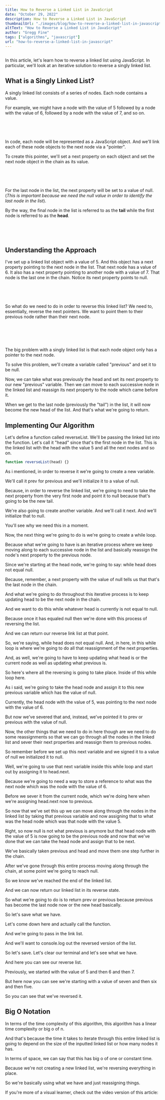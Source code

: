 ```yaml
---
title: How to Reverse a Linked List in JavaScript
date: "October 29, 2022"
description: How to Reverse a Linked List in JavaScript
thumbnailUrl: "./images/blog/how-to-reverse-a-linked-list-in-javascript/how-to-reverse-a-linked-list-tutorial.jpg"
altText: "How to Reverse a Linked List in JavaScript"
author: "Gregg Fine"
tags: ["algorithms", "javascript"]
url: "how-to-reverse-a-linked-list-in-javascript"
---
```


```js

```

In this article, let's learn how to reverse a linked list using JavaScript.
In particular, we'll look at an iterative solution to reverse a singly linked list.

## What is a Singly Linked List?

A singly linked list consists of a series of nodes.
Each node contains a value.

For example, we might have a node with the value of 5 followed by a node with the value of 6,
followed by a node with the value of 7, and so on.

<Image
  src="./images/blog/how-to-reverse-a-linked-list-in-javascript/series-of-nodes.png"
  width={992}
  height={444}
  layout="responsive"
  alt=""
/>

<br />
<br />

In code, each node will be represented as a JavaScript object.
And we'll link each of these node objects to the next node via a "pointer".

To create this pointer, we'll set a <Syntax>next</Syntax> property on each object and
set the next node object in the chain as its value.

<Image
  src="./images/blog/how-to-reverse-a-linked-list-in-javascript/next-pointers.png"
  width={990}
  height={304}
  layout="responsive"
  alt=""
/>

<br />
<br />

For the last node in the list, the <Syntax>next</Syntax> property will be set to a value of <Syntax>null</Syntax>.
(_This is important because we need the <Syntax>null</Syntax> value in order to identify the last node in the list_).

By the way, the final node in the list is referred to as the **tail** while the first node is referred to as the **head**.

<Image
  src="./images/blog/how-to-reverse-a-linked-list-in-javascript/head-and-tail.png"
  width={1636}
  height={758}
  layout="responsive"
  alt=""
/>

<br />
<br />

## Understanding the Approach

I've set up a linked list object with a value of 5. And this object has a next property
pointing to the next node in the list.
That next node has a value of 6.
It also has a next property pointing to another node with a value of 7.
That node is the last one in the chain. Notice its next property points to null.

<Image
  src="./images/blog/how-to-reverse-a-linked-list-in-javascript/linked-list.png"
  width={1044}
  height={207}
  layout="responsive"
  alt=""
/>

<br />
<br />

So what do we need to do in order to reverse this linked list?
We need to, essentially, reverse the next pointers.
We want to point them to their previous node rather than their next node.

<Image
  src="./images/blog/how-to-reverse-a-linked-list-in-javascript/forward.png"
  width={1884}
  height={760}
  layout="responsive"
  alt=""
/>

<br />
<br />

<Image
  src="./images/blog/how-to-reverse-a-linked-list-in-javascript/reverse.png"
  width={1822}
  height={781}
  layout="responsive"
  alt=""
/>

The big problem with a singly linked list is that each node object only has a pointer to the next node.

To solve this problem, we'll create a variable called "previous" and set it to be null.

Now, we can take what was previously the head and set its next property to our new "previous" variable.
Then we can move to each successive node in the linked list and reassign its next property to the node which came before it.

When we get to the last node (previously the "tail") in the list, it will now become the new head of the list.
And that's what we're going to return.

## Implementing Our Algorithm

Let's define a function called reverseList.
We'll be passing the linked list into the function.
Let's call it "head" since that's the first node in the list.
This is the linked list with the head with the value 5 and all the next nodes and so on.

```js
function reverseList(head) {}
```

As i mentioned, in order to reverse it we're going to create a new variable.

We'll call it prev for previous and we'll initialize it to a value of null.

Because, in order to reverse the linked list, we're going to need to take the next property from the very first node and point it to null because that's going to be the new tail.

We're also going to create another variable.
And we'll call it next.
And we'll initialize that to null.

You'll see why we need this in a moment.

Now, the next thing we're going to do is we're going to create a while loop.

Because what we're going to have is an iterative process where we keep moving along to each successive node in the list and basically reassign the node's next property to the previous node.

Since we're starting at the head node, we're going to say: while head does not equal null.

Because, remember, a next property with the value of null tells us that that's the last node in the chain.

And what we're going to do throughout this iterative process is to keep updating head to be the next node in the chain.

And we want to do this while whatever head is currently is not equal to null.

Because once it has equaled null then we're done with this process of reversing the list.

And we can return our reverse link list at that point.

So, we're saying, while head does not equal null.
And, in here, in this while loop is where we're going to do all that reassignment of the next properties.

And, as well, we're going to have to keep updating what head is or the current node as well as updating what previous is.

So here's where all the reversing is going to take place. Inside of this while loop here.

As i said, we're going to take the head node and assign it to this new previous variable which has the value of null.

Currently, the head node with the value of 5, was pointing to the next node with the value of 6.

But now we've severed that and, instead, we've pointed it to prev or previous with the value of null.

Now, the other things that we need to do in here though are we need to do some reassignments so that we can go through all the nodes in the linked list and sever their next properties and reassign them to previous nodes.

So remember before we set up this next variable and we signed it to a value of null we initialized it to null.

Well, we're going to use that next variable inside this while loop and start out by assigning it to head.next.

Because we're going to need a way to store a reference to what was the next node which was the node with the value of 6.

Before we sever it from the current node, which we're doing here when we're assigning head.next now to previous.

So now that we've set this up we can move along through the nodes in the linked list by taking that previous variable and now assigning that to what was the head node which was that node with the value 5.

Right, so now null is not what previous is anymore but that head node with the value of 5 is now going to be the previous node and now that we've done that we can take the head node and assign that to be next.

We've basically taken previous and head and move them one step further in the chain.

After we've gone through this entire process moving along through the chain, at some point we're going to reach null.

So we know we've reached the end of the linked list.

And we can now return our linked list in its reverse state.

So what we're going to do is to return prev or previous because previous has become the last node now or the new head basically.

So let's save what we have.

Let's come down here and actually call the function.

And we're going to pass in the link list.

And we'll want to console.log out the reversed version of the list.

So let's save. Let's clear our terminal and let's see what we have.

And here you can see our reverse list.

Previously, we started with the value of 5 and then 6 and then 7.

But here now you can see we're starting with a value of seven and then six and then five.

So you can see that we've reversed it.

## Big O Notation

In terms of the time complexity of this algorithm, this algorithm has a linear time complexity or big o of n.

And that's because the time it takes to iterate through this entire linked list is going to depend on the size of the inputted linked list or how many nodes it has.

In terms of space, we can say that this has big o of one or constant time.

Because we're not creating a new linked list, we're reversing everything in place.

So we're basically using what we have and just reassigning things.

If you're more of a visual learner, check out the video version of this article:

<YouTube id="UCv-EmtvPe4" />
